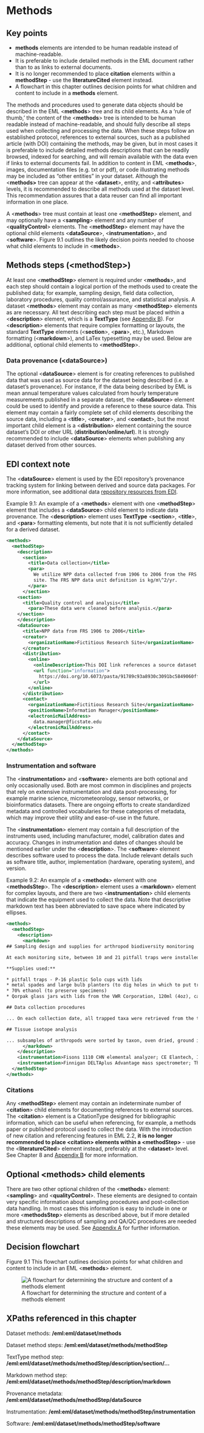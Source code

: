# Methods {#sec-chapter-9}

::: {.callout-note appearance="simple" collapse="true"}
## Key points
* **methods** elements are intended to be human readable instead of machine-readable.
* It is preferable to include detailed methods in the EML document rather than to as links to external documents.
* It is no longer recommended to place **citation** elements within a **methodStep** - use the **literatureCited** element instead.
* A flowchart in this chapter outlines decision points for what children and content to include in a **methods** element.
:::

The methods and procedures used to generate data objects should be described in the EML \<**methods**> tree and its child elements. As a ‘rule of thumb,’ the content of the \<**methods**> tree is intended to be human readable instead of machine-readable, and should fully describe all steps used when collecting and processing the data. When these steps follow an established protocol, references to external sources, such as a published article (with DOI) containing the methods, may be given, but in most cases it is preferable to include detailed methods descriptions that can be readily browsed, indexed for searching, and will remain available with the data even if links to external documents fail. In addition to content in EML \<**methods**>, images, documentation files (e.g. txt or pdf), or code illustrating methods may be included as “other entities” in your dataset. Although the \<**methods>** tree can appear at the \<**dataset**>, entity, and \<**attributes**> levels, it is recommended to describe all methods used at the dataset level. This recommendation assures that a data reuser can find all important information in one place.

A \<**methods**> tree must contain at least one \<**methodStep**> element, and may optionally have a \<**sampling**> element and any number of \<**qualityControl**> elements. The \<**methodStep**> element may have the optional child elements \<**dataSource**>, \<**instrumentation**>, and \<**software**>. Figure 9.1 outlines the likely decision points needed to choose what child elements to include in \<**methods**>.


## Methods steps (\<methodStep>)

At least one \<**methodStep**> element is required under \<**methods**>, and each step should contain a logical portion of the methods used to create the published data; for example, sampling design, field data collection, laboratory procedures, quality control/assurance, and statistical analysis. A dataset \<**methods**> element may contain as many \<**methodStep**> elements as are necessary. All text describing each step must be placed within a \<**description**> element, which is a **TextType** (see [Appendix B](appendix-b-xml-schemas-and-eml.qmd)). For \<**description**> elements that require complex formatting or layouts, the standard **TextType** elements (\<**section**>, \<**para**>, etc.), Markdown formatting (\<**markdown**>), and LaTex typesetting may be used. Below are additional, optional child elements to \<**methodStep**>.


### Data provenance (\<dataSource>)

The optional \<**dataSource**> element is for creating references to published data that was used as source data for the dataset being described (i.e. a dataset’s provenance). For instance, if the data being described by EML is mean annual temperature values calculated from hourly temperature measurements published in a separate dataset, the \<**dataSource**> element could be used to identify and provide a reference to these source data. This element may contain a fairly complete set of child elements describing the source data, including a \<**title**>, \<**creator**>, and \<**contact**>, but the most important child element is a \<**distribution**> element containing the source dataset’s DOI or other URL (**distribution/online/url**). It is strongly recommended to include \<**dataSource**> elements when publishing any dataset derived from other sources.

::: {.callout-tip}
## EDI context note
The \<**dataSource**> element is used by the EDI repository’s provenance tracking system for linking between derived and source data packages. For more information, see additional data [repository resources from EDI](https://edirepository.org/resources/provenance-metadata).
:::

Example 9.1: An example of a \<**methods**> element with one \<**methodStep**> element that includes a \<**dataSource**> child element to indicate data provenance. The \<**description**> element uses **TextType** \<**section**>, \<**title**>, and \<**para**> formatting elements, but note that it is not sufficiently detailed for a derived dataset.


```xml
<methods>
  <methodStep>
    <description>
      <section>
        <title>Data collection</title>
        <para>
          We utilize NPP data collected from 1906 to 2006 from the FRS
          site. The FRS NPP data unit definition is kg/m\^2/yr.
        </para>
      </section>
	<section>
	  <title>Quality control and analysis</title>
        <para>These data were cleaned before analysis.</para>
    </section>
    </description>
    <dataSource>
      <title>NPP data from FRS 1906 to 2006</title>
      <creator>
        <organizationName>Fictitious Research Site</organizationName>
      </creator>
      <distribution>
        <online>
          <onlineDescription>This DOI link references a source dataset that was used to create this derivative dataset.</onlineDescription>
          <url function="information">
            https://doi.org/10.6073/pasta/91789c93a8930c3091bc5849060ff672
          </url>
        </online>
      </distribution>
      <contact>
        <organizationName>Fictitious Research Site</organizationName>
        <positionName>Information Manager</positionName>
        <electronicMailAddress>
          data.manager@ficstate.edu
        </electronicMailAddress>
      </contact>
    </dataSource>
  </methodStep>
</methods>
```



### Instrumentation and software

The \<**instrumentation>** and \<**software**> elements are both optional and only occasionally used. Both are most common in disciplines and projects that rely on extensive instrumentation and data post-processing, for example marine science, micrometeorology, sensor networks, or bioinformatics datasets. There are ongoing efforts to create standardized metadata and controlled vocabularies for these categories of metadata, which may improve their utility and ease-of-use in the future.

The \<**instrumentation**> element may contain a full description of the instruments used, including manufacturer, model, calibration dates and accuracy. Changes in instrumentation and dates of changes should be mentioned earlier under the \<**description**>. The \<**software**> element describes software used to process the data. Include relevant details such as software title, author, implementation (hardware, operating system), and version. 

Example 9.2: An example of a \<**methods**> element with one \<**methodsStep**>. The \<**description**> element uses a \<**markdown**> element for complex layouts, and there are two \<**instrumentation**> child elements that indicate the equipment used to collect the data. Note that descriptive markdown text has been abbreviated to save space where indicated by ellipses.


```xml
<methods>
  <methodStep>
    <description>
      <markdown>
## Sampling design and supplies for arthropod biodiversity monitoring

At each monitoring site, between 10 and 21 pitfall traps were installed in randomized locations...

**Supplies used:**

* pitfall traps - P-16 plastic Solo cups with lids
* metal spades and large bulb planters (to dig holes in which to put traps)
* 70% ethanol (to preserve specimens)
* Qorpak glass jars with lids from the VWR Corporation, 120ml (4oz), cap size 58-400 (comes included), Qorpak no. 7743C, VWR catalog no. 16195-703.

## Data collection procedures

... On each collection date, all trapped taxa were retrieved from the traps and returned to the lab. In the lab arthropods were counted, measured (body length in mm), and taxa were identified to Family. Specimens were preserved...

## Tissue isotope analysis

... subsamples of arthropods were sorted by taxon, oven dried, ground in liquid nitrogen, and then analyzed in a combustion CHN elemental analyser coupled to an isotope ratio mass spectrometer (IRMS)...
      </markdown>
    </description>
    <instrumentation>Fisons 1110 CHN elemental analyzer; CE Elantech, Inc., Lakewood, NJ, USA</instrumentation>
    <instrumentation>Finnigan DELTAplus Advantage mass spectrometer; Thermo Scientific Inc., West Palm Beach , FL, USA</instrumentation>
  </methodStep>
</methods>
```



### Citations

Any \<**methodStep**> element may contain an indeterminate number of \<**citation**> child elements for documenting references to external sources. The \<**citation**> element is a CitationType designed for bibliographic information, which can be useful when referencing, for example, a methods paper or published protocol used to collect the data. With the introduction of new citation and referencing features in EML 2.2, **it is no longer recommended to place \<citation> elements within a \<methodStep>** - use the \<**literatureCited**> element instead, preferably at the \<**dataset**> level. See Chapter 8 and [Appendix B](appendix-b-xml-schemas-and-eml.qmd) for more information.


## Optional \<methods> child elements

There are two other optional children of the \<**methods**> element: \<**sampling**> and \<**qualityControl**>. These elements are designed to contain very specific information about sampling procedures and post-collection data handling. In most cases this information is easy to include in one or more \<**methodsStep**> elements as described above, but if more detailed and structured descriptions of sampling and QA/QC procedures are needed these elements may be used. See [Appendix A](appendix-a-specialized-elements.qmd) for further information.


## Decision flowchart

Figure 9.1 This flowchart outlines decision points for what children and content to include in an EML \<**methods**> element.


![A flowchart for determining the structure and content of a methods element](img/9_Methods_flowchart.png "A flowchart to determine structure and content of an EML methods document")


## XPaths referenced in this chapter

Dataset methods: **/eml:eml/dataset/methods**

Dataset method steps: **/eml:eml/dataset/methods/methodStep**

TextType method step: **/eml:eml/dataset/methods/methodStep/description/section/…**

Markdown method step: **/eml:eml/dataset/methods/methodStep/description/markdown**

Provenance metadata: **/eml:eml/dataset/methods/methodStep/dataSource**

Instrumentation: **/eml:eml/dataset/methods/methodStep/instrumentation**

Software: **/eml:eml/dataset/methods/methodStep/software**
